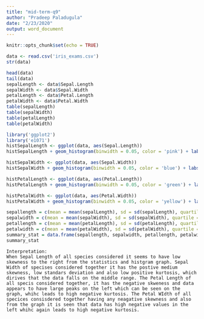 ```yaml
---
title: "mid-term-q9"
author: "Pradeep Paladugula"
date: "2/23/2020"
output: word_document
---
```


```r
knitr::opts_chunk$set(echo = TRUE)
```

```r
data <- read.csv('iris_exams.csv')
str(data)
```

```r
head(data)
tail(data)
sepalLength <- data$Sepal.Length
sepalWidth <- data$Sepal.Width
petalLength <- data$Petal.Length
petalWidth <- data$Petal.Width
table(sepalLength)
table(sepalWidth)
table(petalLength)
table(petalWidth)
```

```r
library('ggplot2')
library('e1071')
histSepalLength <- ggplot(data, aes(Sepal.Length))
histSepalLength + geom_histogram(binwidth = 0.05, color = 'pink') + labs(xlab = 'Sepal Length', ylab = 'Frequency')
```

```r
histSepalWidth <- ggplot(data, aes(Sepal.Width))
histSepalWidth + geom_histogram(binwidth = 0.05, color = 'blue') + labs(xlab = 'Sepal Width', ylab = 'Frequency')
```

```r
histPetalLength <- ggplot(data, aes(Petal.Length))
histPetalLength + geom_histogram(binwidth = 0.05, color = 'green') + labs(xlab = 'Petal Length', ylab = 'Frequency')
```

```r
histPetalWidth <- ggplot(data, aes(Petal.Width))
histPetalWidth + geom_histogram(binwidth = 0.05, color = 'yellow') + labs(xlab = 'Petal Width', ylab = 'Frequency')
```

```r
sepallength = c(mean = mean(sepalLength), sd = sd(sepalLength), quartile = quantile(sepalLength), min=min(sepalLength), max = max(sepalLength), skewness = skewness(sepalLength), kurtosis = kurtosis(sepalLength))
sepalwidth = c(mean = mean(sepalWidth), sd = sd(sepalWidth), quartile = quantile(sepalWidth), min=min(sepalWidth), max = max(sepalWidth), skewness = skewness(sepalWidth), kurtosis = kurtosis(sepalWidth))
petallength = c(mean = mean(petalLength), sd = sd(petalLength), quartile = quantile(petalLength), min=min(petalLength), max = max(petalLength), skewness = skewness(petalLength), kurtosis = kurtosis(petalLength))
petalwidth = c(mean = mean(petalWidth), sd = sd(petalWidth), quartile = quantile(petalWidth), min=min(petalWidth), max = max(petalWidth), skewness = skewness(petalWidth), kurtosis = kurtosis(petalWidth))
summary_stat = data.frame(sepallength, sepalwidth, petallength, petalwidth)
summary_stat
```


    Interpretation:
    When Sepal Length of all species considered it seems to have low skewness to the right from the statistics and histgram graph. Sepal Width of specises considered together it has the postive medium skewness, low standars deviation and also low positive kurtosis, which dirives that the data falls on the middle range. The Petal Length of all specis considered together, it has the negative skweness and data appears to have large peaks on the left which can be seen on the graph, whihc leads to high negative kurtosis. The Petal WIdth of all specices consisdered together having any neagative skewness and also from the graph it is seen that data has high negative values in the left whihc again leads to high negative kurtosis.
